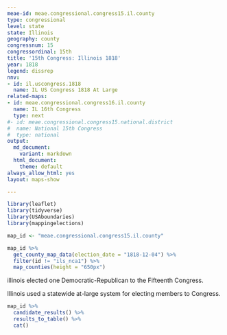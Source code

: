 ```yaml
---
meae-id: meae.congressional.congress15.il.county
type: congressional
level: state
state: Illinois
geography: county
congressnum: 15
congressordinal: 15th
title: '15th Congress: Illinois 1818'
year: 1818
legend: dissrep
nnv:
- id: il.uscongress.1818
  name: IL US Congress 1818 At Large
related-maps:
- id: meae.congressional.congress16.il.county
  name: IL 16th Congress
  type: next
#- id: meae.congressional.congress15.national.district
#  name: National 15th Congress
#  type: national
output:
  md_document:
    variant: markdown
  html_document:
    theme: default
always_allow_html: yes
layout: maps-show

---
```


```r
library(leaflet)
library(tidyverse)
library(USAboundaries)
library(mappingelections)

map_id <- "meae.congressional.congress15.il.county"
```

<div class="map">

```r
map_id %>%
  get_county_map_data(election_date = "1818-12-04") %>%
  filter(id != "ils_nca1") %>% 
  map_counties(height = "650px")
```

</div>

illinois elected one Democratic-Republican to the Fifteenth Congress.

Illinois used a statewide at-large system for electing members to Congress. 

<div class="results-table">

```r
map_id %>%
  candidate_results() %>%
  results_to_table() %>%
  cat()
```

</div>
